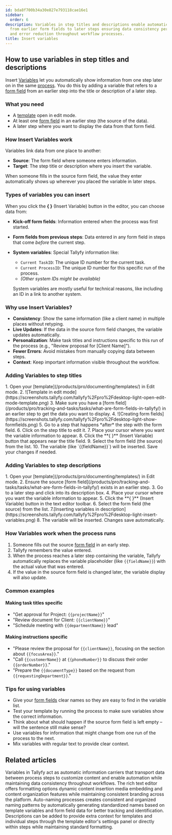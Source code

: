 ```yaml
---
id: bda8f700b34a30e827e793118cae16e1
sidebar:
  order: 6
description: Variables in step titles and descriptions enable automatic information display
  from earlier form fields to later steps ensuring data consistency personalization
  and error reduction throughout workflow processes.
title: Insert variables
---
```



## How to use variables in step titles and descriptions

Insert [Variables](/products/pro/documenting/templates/variables/) let you automatically show information from one step later on in the same [process](/products/pro/tracking-and-tasks/processes/). You do this by adding a variable that refers to a [form field](/products/pro/tracking-and-tasks/tasks/what-are-form-fields-in-tallyfy/) from an earlier step into the title or description of a later step.

### What you need
- A [template](/products/pro/documenting/templates/) open in edit mode.
- At least one [form field](/products/pro/tracking-and-tasks/tasks/what-are-form-fields-in-tallyfy/) in an earlier step (the source of the data).
- A later step where you want to display the data from that form field.

### How Insert Variables work

Variables link data from one place to another:
- **Source**: The form field where someone enters information.
- **Target**: The step title or description where you insert the variable.

When someone fills in the source form field, the value they enter automatically shows up wherever you placed the variable in later steps.

### Types of variables you can insert

When you click the **{ }** (Insert Variable) button in the editor, you can choose data from:

*   **Kick-off form fields**: Information entered when the process was first started.
*   **Form fields from previous steps**: Data entered in any form field in steps that come *before* the current step.
*   **System variables**: Special Tallyfy information like:
    *   `Current TaskID`: The unique ID number for the current task.
    *   `Current ProcessID`: The unique ID number for this specific run of the process.
    *   *(Other system IDs might be available)*

    System variables are mostly useful for technical reasons, like including an ID in a link to another system.

### Why use Insert Variables?
- **Consistency**: Show the same information (like a client name) in multiple places without retyping.
- **Live Updates**: If the data in the source form field changes, the variable updates automatically.
- **Personalization**: Make task titles and instructions specific to this run of the process (e.g., "Review proposal for [Client Name]").
- **Fewer Errors**: Avoid mistakes from manually copying data between steps.
- **Context**: Keep important information visible throughout the workflow.

### Adding Variables to step titles

<Steps>
1. Open your [template](/products/pro/documenting/templates/) in Edit mode.
2. ![Template in edit mode](https://screenshots.tallyfy.com/tallyfy%2Fpro%2Fdesktop-light-open-edit-mode-template.png)
3. Make sure you have a [form field](/products/pro/tracking-and-tasks/tasks/what-are-form-fields-in-tallyfy/) in an earlier step to get the data you want to display.
4. ![Creating form fields](https://screenshots.tallyfy.com/tallyfy%2Fpro%2Fdesktop-light-show-formfields.png)
5. Go to a step that happens *after* the step with the form field.
6. Click on the step title to edit it.
7. Place your cursor where you want the variable information to appear.
8. Click the **{ }** (Insert Variable) button that appears near the title field.
9. Select the form field (the source) from the list.
10. The variable (like `{{fieldName}}`) will be inserted. Save your changes if needed.
</Steps>

### Adding Variables to step descriptions

<Steps>
1. Open your [template](/products/pro/documenting/templates/) in Edit mode.
2. Ensure the source [form field](/products/pro/tracking-and-tasks/tasks/what-are-form-fields-in-tallyfy/) exists in an earlier step.
3. Go to a later step and click into its description box.
4. Place your cursor where you want the variable information to appear.
5. Click the **{ }** (Insert Variable) button in the text editor toolbar.
6. Select the form field (the source) from the list.
7.[Inserting variables in description](https://screenshots.tallyfy.com/tallyfy%2Fpro%2Fdesktop-light-insert-variables.png)
8. The variable will be inserted. Changes save automatically.
</Steps>

### How Variables work when the process runs

1. Someone fills out the source [form field](/products/pro/tracking-and-tasks/tasks/what-are-form-fields-in-tallyfy/) in an early step.
2. Tallyfy remembers the value entered.
3. When the process reaches a later step containing the variable, Tallyfy automatically replaces the variable placeholder (like `{{fieldName}}`) with the actual value that was entered.
4. If the value in the source form field is changed later, the variable display will also update.

### Common examples

#### Making task titles specific
- "Get approval for Project: `{{projectName}}`"
- "Review document for Client: `{{clientName}}`"
- "Schedule meeting with `{{departmentName}}` lead"

#### Making instructions specific
- "Please review the proposal for `{{clientName}}`, focusing on the section about `{{focusArea}}`."
- "Call `{{customerName}}` at `{{phoneNumber}}` to discuss their order `{{orderNumber}}`."
- "Prepare the `{{documentType}}` based on the request from `{{requestingDepartment}}`."

### Tips for using variables
- Give your [form fields](/products/pro/tracking-and-tasks/tasks/what-are-form-fields-in-tallyfy/) clear names so they are easy to find in the variable list.
- Test your template by running the process to make sure variables show the correct information.
- Think about what should happen if the source form field is left empty – will the sentence still make sense?
- Use variables for information that might change from one run of the process to the next.
- Mix variables with regular text to provide clear context.


## Related articles
<CardGrid>
<LinkTitleCard header="<b>Templates > Variables</b>" href="/products/pro/documenting/templates/variables/" > Variables in Tallyfy act as automatic information carriers that transport data between process steps to customize content and enable automation while maintaining data consistency throughout workflows. </LinkTitleCard>
<LinkTitleCard header="<b>Edit Task > The rich text editor</b>" href="/products/pro/tracking-and-tasks/tasks/edit-task/how-can-i-use-tallyfys-rich-text-editor-for-tasks/" > The rich text editor offers formatting options dynamic content insertion media embedding and content organization features while maintaining consistent branding across the platform. </LinkTitleCard>
<LinkTitleCard header="<b>Edit Processes > Auto-name a process in Tallyfy</b>" href="/products/pro/tracking-and-tasks/processes/edit-processes/how-can-i-auto-name-a-process-in-tallyfy/" > Auto-naming processes creates consistent and organized naming patterns by automatically generating standardized names based on template variables and form field data for better tracking and identification. </LinkTitleCard>
<LinkTitleCard header="<b>Edit Templates > Add a description to a template</b>" href="/products/pro/documenting/templates/edit-templates/add-description/" > Descriptions can be added to provide extra context for templates and individual steps through the template editor's settings panel or directly within steps while maintaining standard formatting. </LinkTitleCard>
</CardGrid>